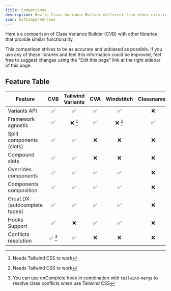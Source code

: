 ```yaml
---
title: Comparisons
description: How is Class Variance Builder different from other existing tools?
icon: GitCompareArrows
---
```


Here's a comparison of Class Variance Builder <span className='text-fd-muted-foreground text-sm'>(CVB)</span> with
other libraries that provide similar functionality.

<Callout type="info">
  This comparison strives to be as accurate and unbiased as possible. If you use any of these libraries and feel this
  information could be improved, feel free to suggest changes using the "Edit this page" link at the right sidebar of
  this page.
</Callout>

## Feature Table

| Feature                         |   CVB   | Tailwind Variants | CVA | Windstitch | Classnames |
| ------------------------------- | :-----: | :---------------: | :-: | :--------: | :--------: |
| Variants API                    |   ✅    |        ✅         | ✅  |     ✅     |     ❌     |
| Framework agnostic              |   ✅    |      ❌ [^1]      | ✅  |  ❌ [^1]   |     ✅     |
| Split components (slots)        |   ✅    |        ✅         | ❌  |     ❌     |     ❌     |
| Compound slots                  |   ✅    |        ✅         | ❌  |     ❌     |     ❌     |
| Overrides components            |   ✅    |        ✅         | ✅  |     ✅     |     ❌     |
| Components composition          |   ✅    |        ✅         | ✅  |     ✅     |     ❌     |
| Great DX (autocomplete types)   |   ✅    |        ✅         | ✅  |     ✅     |     ❌     |
| Hooks Support                   |   ✅    |        ❌         | ✅  |     ✅     |     ❌     |
| Conflicts resolution            | ✅ [^2] |        ✅         | ❌  |     ❌     |     ❌     |

[^1]: Needs Tailwind CSS to work
[^2]: You can use onComplete hook in combination with `tailwind-merge` to resolve class conflicts when use Tailwind CSS
